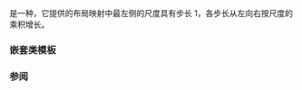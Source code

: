 {{cpp/title|layout_left}}
{{cpp/container/mdspan/navbar}}
{{ddcl|header=mdspan|since=c++23|
struct layout_left;
}}

{{tt|layout_left}} 是一种{{named req|LayoutMappingPolicy}}，它提供的布局映射中最左侧的尺度具有步长 1，各步长从左向右按尺度的乘积增长。

{{rev begin}}
{{rev|until=c++26|
{{tt|layout_left}} 是{{named req|TrivialType}}。
}}
{{rev|since=c++26|
{{tt|layout_left}} {{named req|TriviallyCopyable}}，并且 {{c|std::is_trivially_default_constructible_v&lt;layout_left&gt;}} 是 {{c|true}}。
}}
{{rev end}}

===嵌套类模板===
{{dsc begin}}
{{dsc inc|cpp/container/mdspan/layout_left/dsc mapping}}
{{dsc end}}

===参阅===
{{dsc begin}}
{{dsc inc|cpp/container/mdspan/dsc layout_left_padded}}
{{dsc inc|cpp/container/mdspan/dsc layout_right}}
{{dsc inc|cpp/container/mdspan/dsc layout_stride}}
{{dsc end}}

{{langlinks|en|es|ja|ru}}